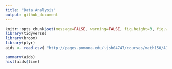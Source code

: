 ```yaml
---
title: "Data Analysis"
output: github_document
---
```


```r
knitr::opts_chunk$set(message=FALSE, warning=FALSE, fig.height=3, fig.width=5, fig.align="center")
library(tidyverse)
library(broom)
library(plyr)
aids <- read.csv( "http://pages.pomona.edu/~jsh04747/courses/math150/AIDSdata.csv")

summary(aids)
hist(aids$time)
```
 